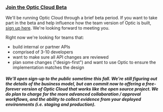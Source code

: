 ### [Join the Optic Cloud Beta](https://cloud.useoptic.com/)

We'll be running Optic Cloud through a brief beta period. If you want to take part in the beta and help influence how the team version of Optic is built, [sign up here](https://cloud.useoptic.com/). We're looking forward to meeting you.

Right now we're looking for teams that:
- build internal or partner APIs
- comprised of 3-10 developers
- want to make sure all API changes are reviewed
- plan some changes ("design-first") and want to use Optic to ensure the implementation matches the design

##### We'll open sign-up to the public sometime this fall. We're still figuring out the details of the business model, but can commit now to offering a free-forever version of Optic Cloud that works like the open source project. We do plan to charge for the more advanced collaboration / approval workflows, and the ability to collect evidence from your deployed environments (_i.e._ staging and production).